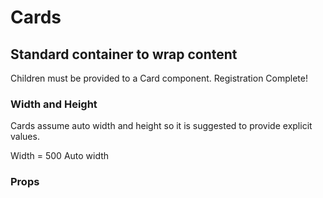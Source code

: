 
<Meta title="Cards" component={Card} />

# Cards
## Standard container to wrap content

Children must be provided to a Card component.
<Preview withToolbar>
  <Story name="standard">
    <Card>
        Registration Complete!
        <PrimaryButton text="Take a tour" />
        <SecondaryButton text="Chill I got this" />
    </Card>
  </Story>
</Preview>


### Width and Height
Cards assume auto width and height so it is suggested to provide explicit values.
<Preview withToolbar>
  <Story name="sizes">
    <div>
        <Card width={500}>
            Width = 500
        </Card>
        <Card>
            Auto width
        </Card>
    </div>
  </Story>
</Preview>


### Props
<Props of={Card} />
